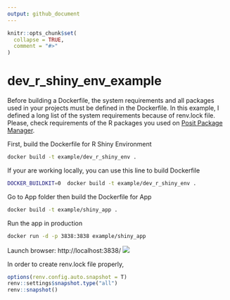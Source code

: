```yaml
---
output: github_document
---
```


<!-- README.md is generated from README.Rmd. Please edit that file -->

```r
knitr::opts_chunk$set(
  collapse = TRUE,
  comment = "#>"
)
```

# dev_r_shiny_env_example

Before building a Dockerfile, the system requirements and all packages used in your projects must be defined in the Dockerfile. In this example, I defined a long list of the system requirements because of renv.lock file. Please, check requirements of the R packages you used on [Posit Package Manager](https://packagemanager.posit.co/client/#/). 

First, build the Dockerfile for R Shiny Environment
```bash
docker build -t example/dev_r_shiny_env .
```

If your are working locally, you can use this line to build Dockerfile
```bash
DOCKER_BUILDKIT=0  docker build -t example/dev_r_shiny_env .
```

Go to App folder then build the Dockerfile for App
```bash
docker build -t example/shiny_app .
```

Run the app in production
```bash
docker run -d -p 3838:3838 example/shiny_app
```

Launch browser: http://localhost:3838/
![](appss.png)

In order to create renv.lock file properly,
```r
options(renv.config.auto.snapshot = T)
renv::settings$snapshot.type("all")
renv::snapshot()
```

